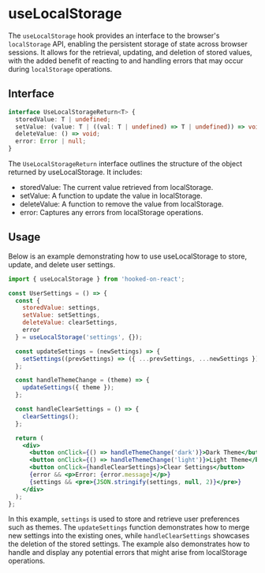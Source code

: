 # useLocalStorage

The `useLocalStorage` hook provides an interface to the browser's `localStorage` API, enabling the persistent storage of state across browser sessions. It allows for the retrieval, updating, and deletion of stored values, with the added benefit of reacting to and handling errors that may occur during `localStorage` operations.

## Interface

```typescript
interface UseLocalStorageReturn<T> {
  storedValue: T | undefined;
  setValue: (value: T | ((val: T | undefined) => T | undefined)) => void;
  deleteValue: () => void;
  error: Error | null;
}
```

The `UseLocalStorageReturn` interface outlines the structure of the object returned by useLocalStorage. It includes:

- storedValue: The current value retrieved from localStorage.
- setValue: A function to update the value in localStorage.
- deleteValue: A function to remove the value from localStorage.
- error: Captures any errors from localStorage operations.

## Usage

Below is an example demonstrating how to use useLocalStorage to store, update, and delete user settings.

```jsx
import { useLocalStorage } from 'hooked-on-react';

const UserSettings = () => {
  const {
    storedValue: settings,
    setValue: setSettings,
    deleteValue: clearSettings,
    error
  } = useLocalStorage('settings', {});

  const updateSettings = (newSettings) => {
    setSettings((prevSettings) => ({ ...prevSettings, ...newSettings }));
  };

  const handleThemeChange = (theme) => {
    updateSettings({ theme });
  };

  const handleClearSettings = () => {
    clearSettings();
  };

  return (
    <div>
      <button onClick={() => handleThemeChange('dark')}>Dark Theme</button>
      <button onClick={() => handleThemeChange('light')}>Light Theme</button>
      <button onClick={handleClearSettings}>Clear Settings</button>
      {error && <p>Error: {error.message}</p>}
      {settings && <pre>{JSON.stringify(settings, null, 2)}</pre>}
    </div>
  );
};

```

In this example, `settings` is used to store and retrieve user preferences such as themes. The `updateSettings` function demonstrates how to merge new settings into the existing ones, while `handleClearSettings` showcases the deletion of the stored settings. The example also demonstrates how to handle and display any potential errors that might arise from localStorage operations.
